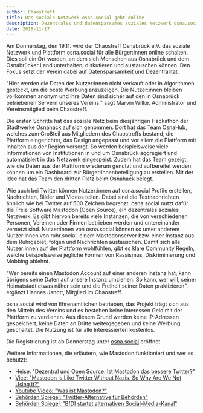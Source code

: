 ```yaml
---
author: Chaostreff
title: Das soziale Netzwerk osna.social geht online
description: Dezentrales und datensparsames soziales Netzwerk osna.social eröffnet Donnerstag
date: 2018-11-17
---
```


Am Donnerstag, den 19.11. wird der Chaostreff Osnabrück e.V. das soziale
Netzwerk und Plattform osna.social für alle Bürger:innen online schalten.
Dies soll ein Ort werden, an dem sich Menschen aus Osnabrück und dem
Osnabrücker Land unterhalten, diskutieren und austauschen können. Den
Fokus setzt der Verein dabei auf Datensparsamkeit und Dezentralität.

&quot;Hier werden die Daten der Nutzer:innen nicht verkauft oder in
Algorithmen gesteckt, um die beste Werbung anzuzeigen. Die Nutzer:innen
bleiben vollkommen anonym und ihre Daten sind sicher auf den in Osnabrück
betriebenen Servern unseres Vereins.&quot; sagt Marvin Wilke,
Administrator und Vereinsmitglied beim Chaostreff.

Die ersten Schritte hat das soziale Netz beim diesjährigen Hackathon der
Stadtwerke Osnahack auf sich genommen. Dort hat das Team OsnaHub, welches
zum Großteil aus Mitgliedern des Chaostreffs bestand, die Plattform
eingerichtet, das Design angepasst und vor allem die Plattform mit
Inhalten aus der Region versorgt. So werden beispielsweise viele
Informationen von Institutionen in und um Osnabrück aggregiert und
automatisiert in das Netzwerk eingespeist. Zudem hat das Team gezeigt, wie
die Daten aus der Plattform wiederum genutzt und aufbereitet werden können
um ein Dashboard zur Bürger:innenbeteiligung zu erstellen. Mit der Idee
hat das Team den dritten Platz beim Osnahack belegt.

Wie auch bei Twitter können Nutzer:innen auf osna.social Profile
erstellen, Nachrichten, Bilder und Videos teilen. Dabei sind die
Textnachrichten ähnlich wie bei Twitter auf 500 Zeichen begrenzt.
osna.social nutzt dafür die Freie Software Mastodon (Open Source), ein
dezentrales soziales Netzwerk. Es gibt hiervon bereits viele Instanzen,
die von verschiedenen Personen, Vereinen oder Firmen betrieben werden und
untereinander vernetzt sind. Nutzer:innen von osna.social können so unter
anderem Nutzer:innen von ruhr.social, einem Mastodonserver bzw. einer
Instanz aus dem Ruhrgebiet, folgen und Nachrichten austauschen. Damit sich
alle Nutzer:innen auf der Plattform wohlfühlen, gibt es klare Community
Regeln, welche beispielsweise jegliche Formen von Rassismus,
Diskriminierung und Mobbing ablehnt.

&quot;Wer bereits einen Mastodon Account auf einer anderen Instanz hat,
kann übrigens seine Daten auf unsere Instanz umziehen. So kann, wer will,
seiner Heimatstadt etwas näher sein und die Freiheit seiner Daten
praktizieren&quot;, ergänzt Hannes Janott, Mitglied im Chaostreff.

osna.social wird von Ehrenamtlichen betrieben, das Projekt trägt sich aus
den Mitteln des Vereins und es bestehen keine Interessen Geld mit der
Plattform zu verdienen. Aus diesem Grund werden keine IP-Adressen
gespeichert, keine Daten an Dritte weitergegeben und keine Werbung
geschaltet. Die Nutzung ist für alle Interessierten kostenlos.

Die Registrierung ist ab Donnerstag unter <a href="https://osna.social">osna.social</a> eröffnet.

Weitere Informationen, die erläutern, wie Mastodon funktioniert und wer es
benutzt:

<ul>
  <a href="https://heise.de/-3675432" rel="noreferer" target="_blank">
    <li>
      Heise: &quot;Dezentral und Open Source: Ist Mastodon das bessere
      Twitter?&quot;
    </li>
  </a>
  <a
    href="https://www.vice.com/en/article/783akg/mastodon-is-like-twitter-without-nazis-so-why-are-we-not-using-it"
    rel="noreferer"
    target="_blank"
  >
    <li>
      Vice: &quot;Mastodon Is Like Twitter Without Nazis, So Why Are We Not
      Using It?&quot;
    </li>
  </a>
  <a
    href="https://www.youtube.com/watch?v=IPSbNdBmWKE"
    rel="noreferer"
    target="_blank"
  >
    <li>Youtube Video: &quot;Was ist Mastodon?&quot;</li>
  </a>
  <a
    href="https://www.behoerden-spiegel.de/2020/03/05/twitter-alternative-fuer-behoerden/"
    rel="noreferer"
    target="_blank"
  >
    <li>Behörden Spiegel: &quot;Twitter-Alternative für Behörden&quot;</li>
  </a>
  <a
    href="https://www.behoerden-spiegel.de/2020/10/13/bfdi-startet-alternativen-social-media-kanal/"
    rel="noreferer"
    target="_blank"
  >
    <li>
      Behörden Spiegel: &quot;BfDI startet alternativen Social-Media-Kanal&quot;
    </li>
  </a>
</ul>
